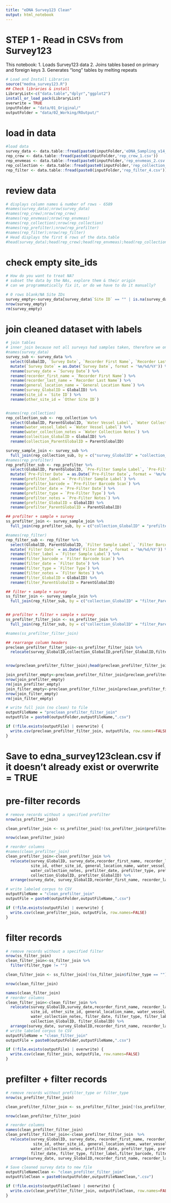 ```yaml
---
title: "eDNA Survey123 Clean"
output: html_notebook
---
```


# STEP 1 - Read in CSVs from Survey123

This notebook:
1. Loads Survey123 data
2. Joins tables based on primary and foreign keys
3. Generates "long" tables by melting repeats


```r
# Load and Install Libraries
source("medna_survey123.R")
## Check libraries & install
LibraryList<-c("data.table","dplyr","ggplot2")
install_or_load_pack(LibraryList)
overwrite = TRUE
inputFolder = "data/01_Original/"
outputFolder = "data/02_Working/ROutput/"
```

# load in data
```r
#load data
survey_data <- data.table::fread(paste0(inputFolder,'eDNA_Sampling_v14_0.csv'))
rep_crew <- data.table::fread(paste0(inputFolder,'rep_crew_1.csv'))
rep_envmeas <- data.table::fread(paste0(inputFolder,'rep_envmeas_2.csv'))
rep_collection <- data.table::fread(paste0(inputFolder,'rep_collection_3.csv'))
rep_filter <- data.table::fread(paste0(inputFolder,'rep_filter_4.csv'))
```
# review data
```r
# displays column names & number of rows - 6589
#names(survey_data);nrow(survey_data)
#names(rep_crew);nrow(rep_crew)
#names(rep_envmeas);nrow(rep_envmeas)
#names(rep_collection);nrow(rep_collection)
#names(rep_prefilter);nrow(rep_prefilter)
#names(rep_filter);nrow(rep_filter)
# Head displays the first 6 rows of the data.table
#head(survey_data);head(rep_crew);head(rep_envmeas);head(rep_collection);head(rep_prefilter);head(rep_filter)
```

# check empty site_ids
```r
# How do you want to treat NA?
# subset the data by the NAs, explore them & their origin
# can we programmatically fix it, or do we have to do it manually?

# 0 rows blank/NA Site IDs
survey_empty<-survey_data[survey_data$`Site ID` == "" | is.na(survey_data$`Site ID`),]
nrow(survey_empty)
rm(survey_empty)
```


# join cleaned dataset with labels
```r
# join tables
# inner_join because not all surveys had samples taken, therefore we only want records where a sample exists
#names(survey_data)
survey_sub <- survey_data %>%
  select(GlobalID, `Survey Date`, `Recorder First Name`, `Recorder Last Name`, `Site ID`, `Other Site ID`, `General Location Name`) %>%
  mutate(`Survey Date` = as.Date(`Survey Date`, format = '%m/%d/%Y')) %>%
  rename(survey_date = `Survey Date`) %>%
  rename(recorder_first_name = `Recorder First Name`) %>%
  rename(recorder_last_name = `Recorder Last Name`) %>%
  rename(general_location_name = `General Location Name`) %>%
  rename(survey_GlobalID = GlobalID) %>%
  rename(site_id = `Site ID`) %>%
  rename(other_site_id = `Other Site ID`)


#names(rep_collection)
rep_collection_sub <- rep_collection %>%
  select(GlobalID, ParentGlobalID, `Water Vessel Label`, `Water Collection Notes`) %>%
  rename(water_vessel_label = `Water Vessel Label`) %>%
  rename(water_collection_notes = `Water Collection Notes`) %>%
  rename(collection_GlobalID = GlobalID) %>%
  rename(collection_ParentGlobalID = ParentGlobalID)

survey_sample_join <- survey_sub %>% 
  full_join(rep_collection_sub, by = c("survey_GlobalID" = "collection_ParentGlobalID"))
#names(rep_prefilter)
rep_prefilter_sub <- rep_prefilter %>%
  select(GlobalID, ParentGlobalID, `Pre-Filter Sample Label`, `Pre-Filter Barcode Scan`, `Pre-Filter Date`, `Pre-Filter Type`, `Pre-Filter Notes`) %>%
  mutate(`Pre-Filter Date` = as.Date(`Pre-Filter Date`, format = '%m/%d/%Y')) %>%
  rename(prefilter_label = `Pre-Filter Sample Label`) %>%
  rename(prefilter_barcode = `Pre-Filter Barcode Scan`) %>%
  rename(prefilter_date = `Pre-Filter Date`) %>%
  rename(prefilter_type = `Pre-Filter Type`) %>%
  rename(prefilter_notes = `Pre-Filter Notes`) %>%
  rename(prefilter_GlobalID = GlobalID) %>%
  rename(prefilter_ParentGlobalID = ParentGlobalID)

## prefilter + sample + survey
ss_prefilter_join <- survey_sample_join %>% 
  full_join(rep_prefilter_sub, by = c("collection_GlobalID" = "prefilter_ParentGlobalID"))

#names(rep_filter)
rep_filter_sub <- rep_filter %>%
  select(GlobalID, ParentGlobalID, `Filter Sample Label`, `Filter Barcode Scan`, `Filter Date`, `Filter Type`, `Filter Notes`) %>%
  mutate(`Filter Date` = as.Date(`Filter Date`, format = '%m/%d/%Y')) %>%
  rename(filter_label = `Filter Sample Label`) %>%
  rename(filter_barcode = `Filter Barcode Scan`) %>%
  rename(filter_date = `Filter Date`) %>%
  rename(filter_type = `Filter Type`) %>%
  rename(filter_notes = `Filter Notes`) %>%
  rename(filter_GlobalID = GlobalID) %>%
  rename(filter_ParentGlobalID = ParentGlobalID)

## filter + sample + survey
ss_filter_join <- survey_sample_join %>% 
  full_join(rep_filter_sub, by = c("collection_GlobalID" = "filter_ParentGlobalID"))


## prefilter + filter + sample + survey
ss_prefilter_filter_join <- ss_prefilter_join %>% 
  full_join(rep_filter_sub, by = c("collection_GlobalID" = "filter_ParentGlobalID"))

#names(ss_prefilter_filter_join)

## rearrange column headers
preclean_prefilter_filter_join<-ss_prefilter_filter_join %>%
  relocate(survey_GlobalID,collection_GlobalID,prefilter_GlobalID,filter_GlobalID)


nrow(preclean_prefilter_filter_join);head(preclean_prefilter_filter_join)

join_prefilter_empty<-preclean_prefilter_filter_join[preclean_prefilter_filter_join$prefilter_type == "" | is.na(preclean_prefilter_filter_join$prefilter_type),]
nrow(join_prefilter_empty)
rm(join_prefilter_empty)
join_filter_empty<-preclean_prefilter_filter_join[preclean_prefilter_filter_join$filter_type == "" | is.na(preclean_prefilter_filter_join$filter_type),]
nrow(join_filter_empty)
rm(join_filter_empty)

# write full join (no clean) to file
outputFileName = "preclean_prefilter_filter_join"
outputFile = paste0(outputFolder,outputFileName,".csv")

if (!file.exists(outputFile) | overwrite) {
  write.csv(preclean_prefilter_filter_join, outputFile, row.names=FALSE)
}
```


# Save to edna_survey123clean.csv if it doesn't already exist or overwrite = TRUE
# pre-filter records
```r
# remove records without a specified prefilter
nrow(ss_prefilter_join)

clean_prefilter_join <- ss_prefilter_join[!(ss_prefilter_join$prefilter_type == ""), ]

nrow(clean_prefilter_join)

# reorder columns
#names(clean_prefilter_join)
clean_prefilter_join<-clean_prefilter_join %>%
  relocate(survey_GlobalID, survey_date,recorder_first_name, recorder_last_name, 
           site_id, other_site_id, general_location_name, water_vessel_label, 
           water_collection_notes, prefilter_date, prefilter_type, prefilter_label,prefilter_barcode, prefilter_notes, 
           collection_GlobalID, prefilter_GlobalID) %>%
  arrange(survey_date, survey_GlobalID,recorder_first_name, recorder_last_name)

# write labeled corpus to CSV
outputFileName = "clean_prefilter_join"
outputFile = paste0(outputFolder,outputFileName,".csv")

if (!file.exists(outputFile) | overwrite) {
  write.csv(clean_prefilter_join, outputFile, row.names=FALSE)
}

```

# filter records
```r
# remove records without a specified filter
nrow(ss_filter_join)
clean_filter_join<-ss_filter_join %>%
  filter(filter_type != "")

clean_filter_join <- ss_filter_join[!(ss_filter_join$filter_type == ""), ]

nrow(clean_filter_join)

names(clean_filter_join)
# reorder columns
clean_filter_join<-clean_filter_join %>%
  relocate(survey_GlobalID,survey_date,recorder_first_name, recorder_last_name, 
           site_id, other_site_id, general_location_name, water_vessel_label, 
           water_collection_notes, filter_date, filter_type, filter_label,filter_barcode, filter_notes, 
           collection_GlobalID, filter_GlobalID) %>%
  arrange(survey_date, survey_GlobalID,recorder_first_name, recorder_last_name)
# write labeled corpus to CSV
outputFileName = "clean_filter_join"
outputFile = paste0(outputFolder,outputFileName,".csv")

if (!file.exists(outputFile) | overwrite) {
  write.csv(clean_filter_join, outputFile, row.names=FALSE)
}
```

# prefilter + filter records
```r
# remove records without prefilter_type or filter_type
nrow(ss_prefilter_filter_join)

clean_prefilter_filter_join <- ss_prefilter_filter_join[!(ss_prefilter_filter_join$prefilter_type == "" & ss_prefilter_filter_join$filter_type == ""), ]

nrow(clean_prefilter_filter_join)

# reorder columns
names(clean_prefilter_filter_join)
clean_prefilter_filter_join<-clean_prefilter_filter_join  %>%
  relocate(survey_GlobalID, survey_date, recorder_first_name, recorder_last_name, 
            site_id, other_site_id, general_location_name, water_vessel_label,
           water_collection_notes, prefilter_date, prefilter_type, prefilter_label,prefilter_barcode, prefilter_notes, 
           filter_date, filter_type, filter_label,filter_barcode, filter_notes, collection_GlobalID, prefilter_GlobalID, filter_GlobalID) %>%
  arrange(survey_date, survey_GlobalID,recorder_first_name, recorder_last_name)

# Save cleaned survey data to new file 
outputFileNameClean <- "clean_prefilter_filter_join"
outputFileClean = paste0(outputFolder,outputFileNameClean,".csv")

if (!file.exists(outputFileClean) | overwrite) {
  write.csv(clean_prefilter_filter_join, outputFileClean, row.names=FALSE)
}

```
